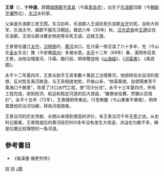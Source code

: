 '''王景'''（{{bd|?||?||}}），字'''仲通'''，原籍[[琅琊郡|琅琊郡]][[不其县|不其县]]（今属[[青岛市|青岛市]]），出生于[[乐浪郡|乐浪郡]]诌邯（今[[朝鲜|朝鲜]][[平壤|平壤]]西北），[[东汉|东汉]]水利家，

父亲是乐浪郡三老王閎。东汉初年，乐浪郡人王调杀死乐浪郡[[太守|太守]]刘宪，自称大将军、乐浪太守。据郡不服东汉朝廷。建武六年（30年）秋，[[汉光武帝|汉光武帝]]命[[王遵_(乐浪太守)|王遵]]征伐乐浪郡。王闳与郡决曹史杨邑等杀死王调，迎接王遵。

王景曾任廬江[[太守|太守]]。[[汉明帝|汉明帝]]时，[[黄河|黄河]]决口，在汴渠一带泛滥了六十多年，兖（今山东[[金乡|金乡]]东北）豫（今安徽[[亳州|亳州]]）多被水患。[[永平_(东汉)|永平]]十二年（69年）春，漢明帝召見王景，派他治理黃河、汴渠。臨行前，明帝贈送他《[[山海經|山海經]]》、《[[河渠書|河渠書]]》、《禹貢圖》。

永平十二年夏四月，王景与助手王吴率數十萬民工治理黄河，他排除任水自流的思想，反对恢复禹河故道，与王吴相度地势，开凿山阜，“修渠築堤，自滎陽東至千乘海口千餘里”，改善了汴口水門工程，使“河汴分流”。永平十三年夏四月，所有工程完成，收到防洪、航运和稳定河道的巨大效益，“雖簡省役費，然猶以百億計”。永平十五年（72年），王景隨明帝東巡，行至無鹽（今山東東平東南），明帝嘉獎他的治河功績，拜為河堤謁者。

王景治河的历史贡献，长期以来得到很高的评价，有王景治河千年无患之说。从史料记载看，王景筑堤后的黄河经历800多年没有发生大改道，决溢也为数不多，确是位置比较理想的一条河道。

==參考書目==
* 《後漢書·循吏列传》

[[Category:东汉太守|W]]
[[Category:青岛水利学家|W]]
[[Category:王姓|J景]]